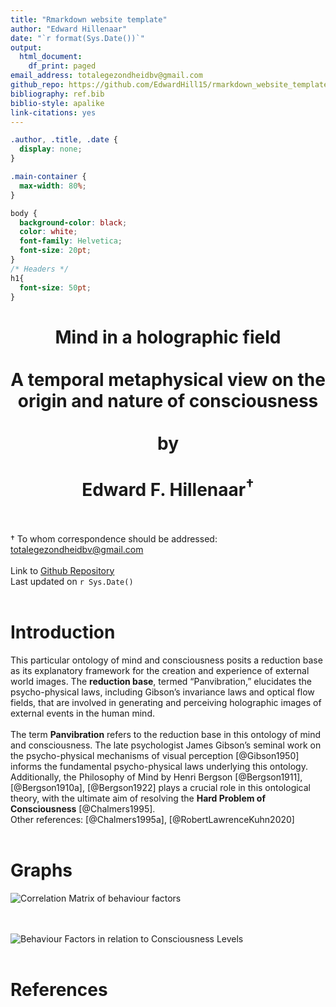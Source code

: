 ```yaml
---
title: "Rmarkdown website template"
author: "Edward Hillenaar"
date: "`r format(Sys.Date())`"
output:
  html_document:
    df_print: paged
email_address: totalegezondheidbv@gmail.com
github_repo: https://github.com/EdwardHill15/rmarkdown_website_template
bibliography: ref.bib
biblio-style: apalike
link-citations: yes
---
```


```css
.author, .title, .date {
  display: none;
}

.main-container {
  max-width: 80%;
}

body {
  background-color: black;
  color: white;
  font-family: Helvetica;
  font-size: 20pt;
}
/* Headers */
h1{
  font-size: 50pt;
}
```
<center>
<h1>Mind in a holographic field
<br>
<br>
A temporal metaphysical view on the origin and nature of consciousness
<br>
<br>
by
<br>
<br>
Edward F. Hillenaar${^\dagger}$
<br>
<br></h1></center>

${\dagger}$ To whom correspondence should be addressed:  
[totalegezondheidbv@gmail.com](mailto: `r rmarkdown::metadata$email_address`) 
<br>
<br>
Link to [Github Repository](`r rmarkdown::metadata$github_repo`)  
Last updated on `r Sys.Date()`
<br>
<br>

# **Introduction**

This particular ontology of mind and consciousness posits a reduction base as its explanatory framework for the creation and experience of external world images. The **reduction base**, termed "Panvibration," elucidates the psycho-physical laws, including Gibson's invariance laws and optical flow fields, that are involved in generating and perceiving holographic images of external events in the human mind.
<br>
<br>
The term **Panvibration** refers to the reduction base in this ontology of mind and consciousness. The late psychologist James Gibson's seminal work on the psycho-physical mechanisms of visual perception [@Gibson1950] informs the fundamental psycho-physical laws underlying this ontology. Additionally, the Philosophy of Mind by Henri Bergson [@Bergson1911], [@Bergson1910a], [@Bergson1922] plays a crucial role in this ontological theory, with the ultimate aim of resolving the **Hard Problem of Consciousness** [@Chalmers1995].
<br>
Other references:  [@Chalmers1995a], [@RobertLawrenceKuhn2020]
<br>
<br>

# **Graphs**

![Correlation Matrix of behaviour factors](https://raw.githubusercontent.com/EdwardHill15/Data/main/graphs/cor_matrix_Beh_cons.png)
<br>
<br>
<br>

![Behaviour Factors in relation to Consciousness Levels](https://raw.githubusercontent.com/EdwardHill15/Data/main/graphs/plot_behaviour_consciousness.png)
<br>
<br>


# References

